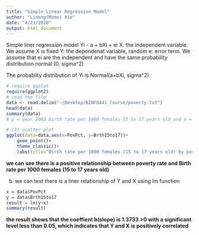 ```yaml
---
title: "Simple Linear Regression Model"
author: "Limeng(Momo) Xie"
date: "4/23/2020"
output: html_document
---
```


Simple liner regression model 
Yi - a + bXi + ei 
X: the independent variable. We assume X is fixed 
Y: the dependenat variable, random 
e: error term. We assume that ei are the independent and have the same probability distribution normal (0, sigma^2)

The probablity distribution of Yi is Normal(a+bXi, sigma^2)

```r
# require ggplot
require(ggplot2)
# read the file 
data <- read.delim("~/Desktop/BINF8441_Course/poverty.txt")
head(data)
summary(data)
# y = year 2002 birth rate per 1000 females 15 to 17 years old and x = poverty rate, which is the percent of the state’s population living in households with incomes below the federally defined poverty level

# (1) scatter plot 
ggplot(data=data,aes(x=PovPct, y=Brth15to17))+
    geom_point()+
    theme_classic()+
    labs(title="Birth rate per 1000 females (15 to 17 years old) by poverty rate", x="Poverty Rate", y="Birth rate per 1000 females")
```

**we can see there is a positive relationship between poverty rate and Birth rate per 1000 females (15 to 17 years old)** 

b) we can test there is a liner relationship of Y and X  using lm function 
```r
x = data$PovPct
y = data$Brth15to17
result = lm(y~x)
summary(result)
```
**the result shows that the coeffient b(slope) is 1.3733 >0 with a significant level less than 0.05, which indicates that Y and X is positively correlated**